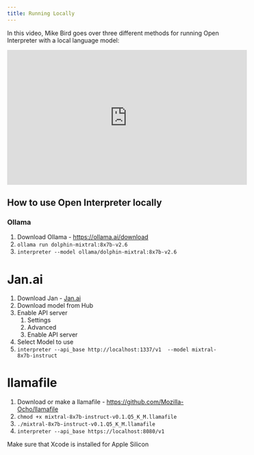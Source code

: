 ```yaml
---
title: Running Locally
---
```


In this video, Mike Bird goes over three different methods for running Open Interpreter with a local language model:

<iframe
  width="560"
  height="315"
  src="https://www.youtube.com/embed/CEs51hGWuGU?si=cN7f6QhfT4edfG5H"
  title="YouTube video player"
  frameBorder="0"
  allow="accelerometer; autoplay; clipboard-write; encrypted-media; gyroscope; picture-in-picture; web-share"
  allowFullScreen
></iframe>

## How to use Open Interpreter locally

### Ollama

1. Download Ollama - https://ollama.ai/download
2. `ollama run dolphin-mixtral:8x7b-v2.6`
3. `interpreter --model ollama/dolphin-mixtral:8x7b-v2.6`

# Jan.ai

1. Download Jan - [Jan.ai](http://jan.ai/)
2. Download model from Hub
3. Enable API server
   1. Settings
   2. Advanced
   3. Enable API server
4. Select Model to use
5. `interpreter --api_base http://localhost:1337/v1  --model mixtral-8x7b-instruct`

# llamafile

1. Download or make a llamafile - https://github.com/Mozilla-Ocho/llamafile
2. `chmod +x mixtral-8x7b-instruct-v0.1.Q5_K_M.llamafile`
3. `./mixtral-8x7b-instruct-v0.1.Q5_K_M.llamafile`
4. `interpreter --api_base https://localhost:8080/v1`

Make sure that Xcode is installed for Apple Silicon
